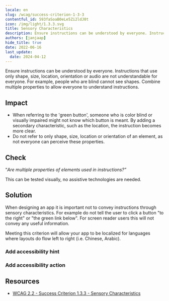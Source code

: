 ```yaml
---
locale: en
slug: /wcag/success-criterion-1-3-3
contentful_id: 593faSoaB0eLe5Zi2ldJ0t
icon: /img/light/1.3.3.svg
title: Sensory Characteristics
description: Ensure instructions can be understood by everyone. Instructions that only use shape, size, location, orientation or sound are not understandable for everyone.
authors: [janjaap]
hide_title: true
date: 2022-06-16
last_update:
  date: 2024-04-12
---
```


<Hero
  title="Sensory Characteristics"
  imageSrc="/img/light/1.3.3.svg"
  alt="WCAG 1.3.3 - Logo"
  prefix="Success Criterion 1.3.3"
  suffix="Level A"
/>

Ensure instructions can be understood by everyone. Instructions that use only shape, size, location, orientation or audio are not understandable for everyone. For example, people who are blind cannot see shapes. Combine multiple properties to allow everyone to understand instructions.

## Impact

- When referring to the 'green button', someone who is color blind or visually impaired might not know which button is meant. By adding a secondary characteristic, such as the location, the instruction becomes more clear.
- Do not refer to only shape, size, location or orientation of an element, as not everyone can perceive these properties.

## Check

“*Are multiple properties of elements used in instructions?”*

This can be tested visually, no assistive technologies are needed.

## Solution

When designing an app it is important not to convey instructions through sensory characteristics. For example do not tell the user to click a button "to the right" or "the green link below". For screen reader users this will not convey any useful information.

Meeting this criterion will allow your app to be localized for languages where layouts do flow left to right (i.e. Chinese, Arabic).

### Add accessibility hint

<CodeSample id="accessibility-hint" locale="en"/>

### Add accessibility action

<CodeSample id="accessibility-action" locale="en"/>

## Resources

- [WCAG 2.2 - Success Criterion 1.3.3 - Sensory Characteristics](https://www.w3.org/TR/WCAG22/#sensory-characteristics)
